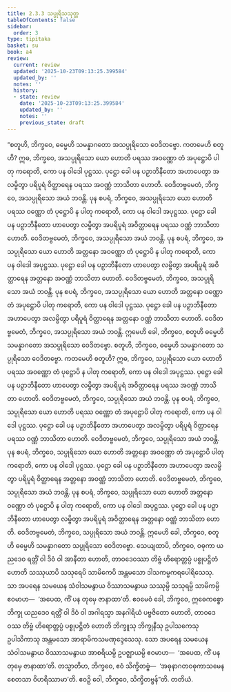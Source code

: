 ```yaml
---
title: 2.3.3 သပ္ပုရိသသုတ္တ
tableOfContents: false
sidebar:
  order: 3
type: tipitaka
basket: su
book: a4
review:
  current: review
  updated: '2025-10-23T09:13:25.399584'
  updated_by: ''
  notes: ''
  history:
  - state: review
    date: '2025-10-23T09:13:25.399584'
    updated_by: ''
    notes: ''
    previous_state: draft
---
```



<ReviewStatus review={frontmatter.review} showDetails={true} />

<HypothesisAnnotation frontmatter={frontmatter} />

<DynamicBreadcrumb />

<Division number="73" book="a4" e="ch" v="15" p="389">

<Paragraph number="527" book="a4">
“စတူဟိ, ဘိက္ခဝေ, ဓမ္မေဟိ သမန္နာဂတော အသပ္ပုရိသော ဝေဒိတဗ္ဗော. ကတမေဟိ စတူဟိ? ဣဓ, ဘိက္ခဝေ, အသပ္ပုရိသော ယော ဟောတိ ပရဿ အဝဏ္ဏော တံ အပုဋ္ဌောပိ ပါတု ကရောတိ, ကော ပန ဝါဒေါ ပုဋ္ဌဿ. ပုဋ္ဌော ခေါ ပန ပဉှာဘိနီတော အဟာပေတွာ အလမ္ဗိတွာ ပရိပူရံ ဝိတ္ထာရေန ပရဿ အဝဏ္ဏံ ဘာသိတာ ဟောတိ. ဝေဒိတဗ္ဗမေတံ, ဘိက္ခဝေ, အသပ္ပုရိသော အယံ ဘဝန္တိ.
</Paragraph>

<Paragraph number="528" book="a4">
ပုန စပရံ, ဘိက္ခဝေ, အသပ္ပုရိသော ယော ဟောတိ ပရဿ ဝဏ္ဏော တံ ပုဋ္ဌောပိ န ပါတု ကရောတိ, ကော ပန ဝါဒေါ အပုဋ္ဌဿ. ပုဋ္ဌော ခေါ ပန ပဉှာဘိနီတော ဟာပေတွာ လမ္ဗိတွာ အပရိပူရံ အဝိတ္ထာရေန ပရဿ ဝဏ္ဏံ ဘာသိတာ ဟောတိ. ဝေဒိတဗ္ဗမေတံ, ဘိက္ခဝေ, အသပ္ပုရိသော အယံ ဘဝန္တိ.
</Paragraph>

<Paragraph number="529" book="a4">
ပုန စပရံ, ဘိက္ခဝေ, အသပ္ပုရိသော ယော ဟောတိ အတ္တနော အဝဏ္ဏော တံ ပုဋ္ဌောပိ န ပါတု ကရောတိ, ကော ပန ဝါဒေါ အပုဋ္ဌဿ. ပုဋ္ဌော ခေါ ပန ပဉှာဘိနီတော ဟာပေတွာ လမ္ဗိတွာ အပရိပူရံ အဝိတ္ထာရေန အတ္တနော အဝဏ္ဏံ ဘာသိတာ ဟောတိ. ဝေဒိတဗ္ဗမေတံ, ဘိက္ခဝေ, အသပ္ပုရိသော အယံ ဘဝန္တိ.
</Paragraph>

<Paragraph number="530" book="a4">
ပုန စပရံ, ဘိက္ခဝေ, အသပ္ပုရိသော ယော ဟောတိ အတ္တနော ဝဏ္ဏော တံ အပုဋ္ဌောပိ ပါတု ကရောတိ, ကော ပန ဝါဒေါ ပုဋ္ဌဿ. ပုဋ္ဌော ခေါ ပန ပဉှာဘိနီတော အဟာပေတွာ အလမ္ဗိတွာ ပရိပူရံ ဝိတ္ထာရေန အတ္တနော ဝဏ္ဏံ ဘာသိတာ ဟောတိ. ဝေဒိတဗ္ဗမေတံ, ဘိက္ခဝေ, အသပ္ပုရိသော အယံ ဘဝန္တိ. ဣမေဟိ ခေါ, ဘိက္ခဝေ, စတူဟိ ဓမ္မေဟိ သမန္နာဂတော အသပ္ပုရိသော ဝေဒိတဗ္ဗော.
</Paragraph>

<Paragraph number="531" book="a4">
စတူဟိ, ဘိက္ခဝေ, ဓမ္မေဟိ သမန္နာဂတော သပ္ပုရိသော ဝေဒိတဗ္ဗော. ကတမေဟိ စတူဟိ? ဣဓ, ဘိက္ခဝေ, သပ္ပုရိသော ယော ဟောတိ ပရဿ အဝဏ္ဏော တံ ပုဋ္ဌောပိ န ပါတု ကရောတိ, ကော ပန ဝါဒေါ အပုဋ္ဌဿ. ပုဋ္ဌော ခေါ ပန ပဉှာဘိနီတော ဟာပေတွာ လမ္ဗိတွာ အပရိပူရံ အဝိတ္ထာရေန ပရဿ အဝဏ္ဏံ ဘာသိတာ ဟောတိ. ဝေဒိတဗ္ဗမေတံ, ဘိက္ခဝေ, သပ္ပုရိသော အယံ ဘဝန္တိ.
</Paragraph>

<Paragraph number="532" book="a4">
ပုန စပရံ, ဘိက္ခဝေ, သပ္ပုရိသော ယော ဟောတိ ပရဿ ဝဏ္ဏော တံ အပုဋ္ဌောပိ ပါတု ကရောတိ, ကော ပန ဝါဒေါ ပုဋ္ဌဿ. ပုဋ္ဌော ခေါ ပန ပဉှာဘိနီတော အဟာပေတွာ အလမ္ဗိတွာ ပရိပူရံ ဝိတ္ထာရေန ပရဿ ဝဏ္ဏံ ဘာသိတာ ဟောတိ. ဝေဒိတဗ္ဗမေတံ, ဘိက္ခဝေ, သပ္ပုရိသော အယံ ဘဝန္တိ.
</Paragraph>

<Paragraph number="533" book="a4">
ပုန စပရံ, ဘိက္ခဝေ, သပ္ပုရိသော ယော ဟောတိ အတ္တနော အဝဏ္ဏော တံ အပုဋ္ဌောပိ ပါတု ကရောတိ, ကော ပန ဝါဒေါ ပုဋ္ဌဿ. ပုဋ္ဌော ခေါ ပန ပဉှာဘိနီတော အဟာပေတွာ အလမ္ဗိတွာ ပရိပူရံ ဝိတ္ထာရေန အတ္တနော အဝဏ္ဏံ ဘာသိတာ ဟောတိ. ဝေဒိတဗ္ဗမေတံ, ဘိက္ခဝေ, သပ္ပုရိသော အယံ ဘဝန္တိ.
</Paragraph>

<Paragraph number="534" book="a4">
ပုန စပရံ, ဘိက္ခဝေ, သပ္ပုရိသော ယော ဟောတိ အတ္တနော ဝဏ္ဏော တံ ပုဋ္ဌောပိ န ပါတု ကရောတိ, ကော ပန ဝါဒေါ အပုဋ္ဌဿ. ပုဋ္ဌော ခေါ ပန ပဉှာဘိနီတော ဟာပေတွာ လမ္ဗိတွာ အပရိပူရံ အဝိတ္ထာရေန အတ္တနော ဝဏ္ဏံ ဘာသိတာ ဟောတိ. ဝေဒိတဗ္ဗမေတံ, ဘိက္ခဝေ, သပ္ပုရိသော အယံ ဘဝန္တိ. ဣမေဟိ ခေါ, ဘိက္ခဝေ, စတူဟိ ဓမ္မေဟိ သမန္နာဂတော သပ္ပုရိသော ဝေဒိတဗ္ဗော.
</Paragraph>

<Paragraph number="535" book="a4">
သေယျထာပိ, ဘိက္ခဝေ, ဝဓုကာ ယညဒေဝ ရတ္တိံ ဝါ ဒိဝံ ဝါ အာနီတာ ဟောတိ, တာဝဒေဝဿာ တိဗ္ဗံ ဟိရောတ္တပ္ပံ ပစ္စုပဋ္ဌိတံ ဟောတိ သဿုယာပိ သသုရေပိ သာမိကေပိ အန္တမသော ဒါသကမ္မကရပေါရိသေသု. သာ အပရေန သမယေန သံဝါသမနွာယ ဝိဿာသမနွာယ သဿုမ္ပိ သသုရမ္ပိ သာမိကမ္ပိ ဧဝမာဟ—  ‘အပေထ, ကိံ ပန တုမှေ ဇာနာထာ’တိ. ဧဝမေဝံ ခေါ, ဘိက္ခဝေ, ဣဓေကစ္စော ဘိက္ခု ယညဒေဝ ရတ္တိံ ဝါ ဒိဝံ ဝါ အဂါရသ္မာ အနဂါရိယံ ပဗ္ဗဇိတော ဟောတိ, တာဝဒေဝဿ တိဗ္ဗံ ဟိရောတ္တပ္ပံ ပစ္စုပဋ္ဌိတံ ဟောတိ ဘိက္ခူသု ဘိက္ခုနီသု ဥပါသကေသု ဥပါသိကာသု အန္တမသော အာရာမိကသမဏုဒ္ဒေသေသု. သော အပရေန သမယေန သံဝါသမနွာယ ဝိဿာသမနွာယ အာစရိယမ္ပိ ဥပဇ္ဈာယမ္ပိ ဧဝမာဟ—  ‘အပေထ, ကိံ ပန တုမှေ ဇာနာထာ’တိ. တသ္မာတိဟ, ဘိက္ခဝေ, ဧဝံ သိက္ခိတဗ္ဗံ—  ‘အဓုနာဂတဝဓုကာသမေန စေတသာ ဝိဟရိဿာမာ’တိ. ဧဝဉှိ ဝေါ, ဘိက္ခဝေ, သိက္ခိတဗ္ဗန်”တိ.

</Paragraph>
</Division>

<Paragraph number="536" type="center" book="a4">
တတိယံ.
</Paragraph>